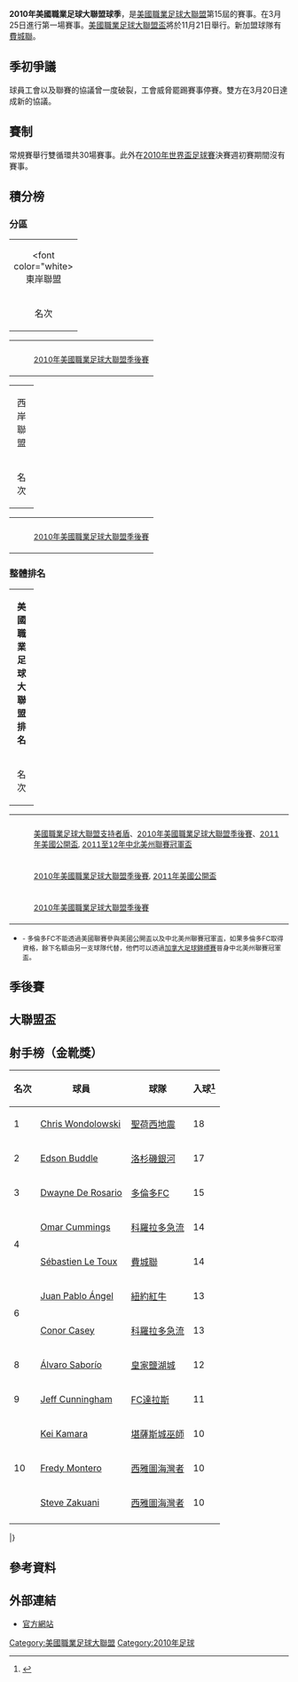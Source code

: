 '''2010年美國職業足球大聯盟球季'''，是[[美國職業足球大聯盟|美國職業足球大聯盟]]第15屆的賽事。在3月25日進行第一場賽事。[[美國職業足球大聯盟盃|美國職業足球大聯盟盃]]將於11月21日舉行。新加盟球隊有[[費城聯|費城聯]]。

== 季初爭議 ==
球員工會以及聯賽的協議曾一度破裂，工會威脅罷踢賽事停賽。雙方在3月20日達成新的協議。

== 賽制 ==
常規賽舉行雙循環共30場賽事。此外在[[2010年世界盃足球賽|2010年世界盃足球賽]]決賽週初賽期間沒有賽事。

== 積分榜 ==
=== 分區 ===
{| class="wikitable" style="text-align:center"
|-
|colspan=11 align=center bgcolor=blue|<font color="white>東岸聯盟</font color>
|-
! width=28|名次
! width=185|球隊
! width=28|分數
! width=28|比賽
! width=28|勝
! width=28|負
! width=28|和
! width=28|得
! width=28|失
! width=28|差
|- {{#ifeq: {{{team}}} |NY|bgcolor="#DFE7FF"}}
|bgcolor=#3399FF|'''1'''
|align=left|[[紐約紅牛|紐約紅牛]]
| '''51'''
| 30
| 15
| 9
| 6
| 38
| 29
| 9
|- {{#ifeq: {{{team}}} |CLB|bgcolor="#DFE7FF"}}
|bgcolor=#3399FF|'''2'''
|align=left|[[哥倫布機員|哥倫布機員]]
| '''50'''
| 30
| 14
| 8
| 8
| 40
| 34
| 6
|- {{#ifeq: {{{team}}} |KC|bgcolor="#DFE7FF"}}
|bgcolor=#FFFFFF|'''3'''
|align=left|[[堪薩斯城巫師|堪薩斯城巫師]]
| '''39'''
| 30
| 11
| 13
| 6
| 36
| 35
| -1
|- {{#ifeq: {{{team}}} |CHI|bgcolor="#DFE7FF"}}
|bgcolor=#FFFFFF| '''4'''
|align=left|[[芝加哥火焰|芝加哥火焰]]
| '''36'''
| 30
| 9
| 12
| 9
| 37
| 38
| -1
|- {{#ifeq: {{{team}}} |TOR|bgcolor="#DFE7FF"}}
|bgcolor=#FFFFFF|'''5'''
|align=left|[[多倫多FC|多倫多FC]]
| '''35'''
| 30
| 9
| 13
| 8
| 33
| 41
| -8
|- {{#ifeq: {{{team}}} |NE|bgcolor="#DFE7FF"}}
|bgcolor=#FFFFFF| '''6'''
|align=left|[[新英倫愛國者|新英倫愛國者]]
| '''32'''
| 30
| 9
| 16
| 5
| 32
| 50
| -18
|- {{#ifeq: {{{team}}} |PHI|bgcolor="#DFE7FF"}}
|bgcolor=#FFFFFF|'''7'''
|align=left|[[費城聯|費城聯]]
| '''31'''
| 30
| 8
| 15
| 7
| 35
| 49
| −14
|- {{#ifeq: {{{team}}} |DC|bgcolor="#DFE7FF"}}
|bgcolor=#FFFFFF|'''8'''
|align=left|[[華盛頓聯隊|華盛頓聯隊]]
| '''22'''
| 30
| 6
| 20
| 4
| 21
| 47
| −26
|}

{| width=60%
|-
| style="width: 20px;"|
|bgcolor=#ffffff|
|-
|bgcolor=#3399FF|
|bgcolor=#ffffff|<small>[[2010年美國職業足球大聯盟季後賽|2010年美國職業足球大聯盟季後賽]]</small>
|}

{| class="wikitable" style="text-align:center"
|-
|colspan=11 align=center bgcolor=orange|西岸聯盟
|-
! width=28|名次
! width=185|球隊
! width=28|分數
! width=28|比賽
! width=28|勝
! width=28|負
! width=28|和
! width=28|得
! width=28|失
! width=28|差
|- {{#ifeq: {{{team}}} |LA|bgcolor="#DFE7FF"}}
|bgcolor=#FF7F00| '''1'''
|align=left|[[洛杉磯銀河|洛杉磯銀河]]
| '''59'''
| 30
| 18
| 7
| 5
| 44
| 26
| 18
|- {{#ifeq: {{{team}}} |RSL|bgcolor="#DFE7FF"}}
|bgcolor=#FF7F00|'''2'''
|align=left|[[皇家鹽湖城|皇家鹽湖城]]
| '''56'''
| 30
| 15
| 4
| 11
| 45
| 20
| 25
|- {{#ifeq: {{{team}}} |DAL|bgcolor="#DFE7FF"}}
|bgcolor=#FF7F00|'''3'''
|align=left|[[FC達拉斯|FC達拉斯]]
| '''50'''
| 29
| 12
| 3
| 14
| 41
| 26
| 15
|- {{#ifeq: {{{team}}} |SEA|bgcolor="#DFE7FF"|}}
|bgcolor=#FF7F00| '''4'''
|align=left|[[西雅圖海灣者|西雅圖海灣者]]
| '''48'''
| 30
| 14
| 10
| 6
| 39
| 35
| 4
|- {{#ifeq: {{{team}}} |SJ|bgcolor="#DFE7FF"}}
|bgcolor=#FF7F00| '''5'''
|align=left|[[聖荷西地震|聖荷西地震]]
| '''46'''
| 30
| 13
| 10
| 7
| 34
| 33
| 1
|- {{#ifeq: {{{team}}} |COL|bgcolor="#DFE7FF"}}
|bgcolor=#FF7F00|'''6'''
|align=left|[[科羅拉多急流|科羅拉多急流]]
| '''46'''
| 30
| 12
| 8
| 10
| 44
| 32
| 12
|- {{#ifeq: {{{team}}} |HOU|bgcolor="#DFE7FF"}}
|bgcolor=#FFFFFF| '''7'''
|align=left|[[侯斯頓戴拿模|侯斯頓戴拿模]]
| '''33'''
| 30
| 9
| 15
| 6
| 40
| 49
| -9
|- {{#ifeq: {{{team}}} |CHV|bgcolor="#DFE7FF"}}
| bgcolor=#FFFFFF|'''8'''
|align=left|[[美國芝華士|美國芝華士]]
| '''28'''
| 30
| 8
| 18
| 4
| 31
| 45
| -14
|}
{| width=60%
|-
| style="width: 20px;"|
|bgcolor=#ffffff|
|-
|bgcolor=#FF7F00|
|bgcolor=#ffffff|<small>[[2010年美國職業足球大聯盟季後賽|2010年美國職業足球大聯盟季後賽]]</small>
|}

=== 整體排名 ===
{| class="wikitable" style="text-align:center"
|-
|colspan=11 align=center bgcolor=green|'''美國職業足球大聯盟排名'''
|-
! width=28|名次
! width=185|球隊
! width=28|分數
! width=28|比賽
! width=28|勝
! width=28|負
! width=28|和
! width=28|得
! width=28|失
! width=28|差
|-{{#ifeq: {{{team}}} |LA|bgcolor="#DFE7FF"}}
|bgcolor=#3399FF|'''1'''
|align=left|[[洛杉磯銀河|洛杉磯銀河]]（西1）
| '''59'''
| 30
| 18
| 7
| 5
| 44
| 18
| 26
|- {{#ifeq: {{{team}}} |RSL|bgcolor="#DFE7FF"}}
|bgcolor=#66CC00|'''2'''
|align=left|[[皇家鹽湖城|皇家鹽湖城]]（西2）
| '''56'''
| 30
| 15
| 4
| 11
| 45
| 20
| 25
|- {{#ifeq: {{{team}}} |NY|bgcolor="#DFE7FF"}}
|bgcolor=#66CC00|'''3'''
|align=left|[[紐約紅牛|紐約紅牛]]（東1）
| '''51'''
| 30
| 15
| 9
| 6
| 38
| 29
| 9
|- {{#ifeq: {{{team}}} |CLB|bgcolor="#DFE7FF"}}
|bgcolor=#66CC00|'''4'''
|align=left|[[哥倫布機員|哥倫布機員]]（東2）
| '''50'''
| 30
| 14
| 8
| 8
| 40
| 34
| 6
|- {{#ifeq: {{{team}}} |DAL|bgcolor="#DFE7FF"}}
|bgcolor=#66CC00|'''5'''
|align=left|[[FC達拉斯|FC達拉斯]]
| '''50'''
| 30
| 12
| 4
| 14
| 42
| 28
| 14
|- {{#ifeq: {{{team}}} |SEA|bgcolor="#DFE7FF"}}
|bgcolor=#FF7F00|'''6'''
|align=left|[[西雅圖海灣者|西雅圖海灣者]]
| '''48'''
| 30
| 14
| 10
| 6
| 39
| 35
| 4
|- {{#ifeq: {{{team}}} |SJ|bgcolor="#DFE7FF"}}
|bgcolor=#FF7F00|'''7'''
|align=left|[[聖荷西地震|聖荷西地震]]
| '''46'''
| 30
| 13
| 10
| 7
| 34
| 33
| 1
|- {{#ifeq: {{{team}}} |COL|bgcolor="#DFE7FF"}}
|bgcolor=#66CC00|'''8'''
|align=left|[[科羅拉多急流|科羅拉多急流]]
| '''46'''
| 30
| 12
| 8
| 10
| 44
| 32
| 12
|- {{#ifeq: {{{team}}} |KC|bgcolor="#DFE7FF"}}
|bgcolor=#FFFFFF|'''9'''
|align=left|[[堪薩斯城巫師|堪薩斯城巫師]]
| '''39'''
| 30
| 11
| 13
| 6
| 36
| 35
| 1
|-{{#ifeq: {{{team}}} |CHI|bgcolor="#DFE7FF"}}
|bgcolor=#FFFFFF|'''10'''
|align=left|[[芝加哥火焰|芝加哥火焰]]
| '''36'''
| 30
| 9
| 12
| 9
| 37
| 38
| -1
|- {{#ifeq: {{{team}}} |TOR|bgcolor="#DFE7FF"}}
|bgcolor=#FFFFFF|'''11'''
|align=left|[[多倫多FC|多倫多FC]]{{Ref|1|1}}
| '''35'''
| 30
| 9
| 13
| 8
| 33
| 41
| -8
|- {{#ifeq: {{{team}}} |NE|bgcolor="#DFE7FF"}}
|bgcolor=#FFFFFF|'''12'''
|align=left|[[新英倫愛國者|新英倫愛國者]]
| '''32'''
| 30
| 9
| 16
| 5
| 32
| 50
| -18
|- {{#ifeq: {{{team}}} |PHI|bgcolor="#DFE7FF"}}
|bgcolor=#FFFFFF|'''13'''
|align=left|[[費城聯|費城聯]]
| '''31'''
| 30
| 8
| 15
| 7
| 35
| 49
| −14
|- {{#ifeq: {{{team}}} |HOU|bgcolor="#DFE7FF"}}
|bgcolor=#FFFFFF|'''14'''
|align=left|[[侯斯頓戴拿模|侯斯頓戴拿模]]
| '''33'''
| 30
| 9
| 15
| 6
| 40
| 49
| -9
|- {{#ifeq: {{{team}}} |CHV|bgcolor="#DFE7FF"}}
|bgcolor=#FFFFFF|'''15'''
|align=left|[[美國芝華士|美國芝華士]]
| '''28'''
| 30
| 8
| 18
| 4
| 31
| 45
| -14
|- {{#ifeq: {{{team}}} |DC|bgcolor="#DFE7FF"}}
|bgcolor=#FFFFFF|'''16'''
|align=left|[[華盛頓聯隊|華盛頓聯隊]]
| '''22'''
| 30
| 6
| 20
| 4
| 21
| 47
| −26
|}

{| width=60%
|-
| style="width: 20px;"|
|bgcolor=#ffffff|
|-
|bgcolor=#3399FF|
|bgcolor=#ffffff|<small>[[美國職業足球大聯盟支持者盾|美國職業足球大聯盟支持者盾]]、[[2010年美國職業足球大聯盟季後賽|2010年美國職業足球大聯盟季後賽]]、[[2011年美國公開盃|2011年美國公開盃]], [[2011至12年中北美州聯賽冠軍盃|2011至12年中北美州聯賽冠軍盃]]{{Ref|2|2}}</small>
|-
|bgcolor=#66CC00|
|bgcolor=#ffffff|<small>[[2010年美國職業足球大聯盟季後賽|2010年美國職業足球大聯盟季後賽]], [[2011年美國公開盃|2011年美國公開盃]]</small>
|-
|bgcolor=#FF7F00|
|bgcolor=#ffffff|<small>[[2010年美國職業足球大聯盟季後賽|2010年美國職業足球大聯盟季後賽]]</small>
|}

* <small>{{Note|1|Note 1}} - 多倫多FC不能透過美國聯賽參與美國公開盃以及中北美州聯賽冠軍盃，如果多倫多FC取得資格，餘下名額由另一支球隊代替，他們可以透過[[加拿大足球錦標賽|加拿大足球錦標賽]]晉身中北美州聯賽冠軍盃。</small>

== 季後賽 ==
{{main|2010年美國職業足球大聯盟季後賽}}

{{8TeamBracket-Tennis3|
| RD1=分區準決賽
| RD2=分區決賽
| RD3=[[2010年美國足球大聯盟杯|2010年美國足球大聯盟杯]]
| group1=[[Eastern_Conference_(MLS)|東岸]]
| group2=[[Western_Conference_(MLS)|西岸]]
| team-width=200px
| RD1-seed1=東1
| RD1-team1=[[紐約紅牛|紐約紅牛]]
| RD1-score1-1=1
| RD1-score1-2='''1
| RD1-seed2=東4
| RD1-team2='''[[聖荷西地震|聖荷西地震]]
| RD1-score2-1=0
| RD1-score2-2='''3
| RD1-seed3=東2
| RD1-team3=[[哥倫布機員|哥倫布機員]]
| RD1-score3-1=0
| RD1-score3-2=2
| RD1-seed4=東3
| RD1-team4='''[[科羅拉多急流|科羅拉多急流]]（十二碼互射5-4勝出）
| RD1-score4-1='''1
| RD1-score4-2='''1
| RD1-seed5=西1
| RD1-team5='''[[洛杉磯銀河|洛杉磯銀河]]
| RD1-score5-1='''1
| RD1-score5-2='''2
| RD1-seed6=西4
| RD1-team6=[[西雅圖海灣者|西雅圖海灣者]]
| RD1-score6-1=0
| RD1-score6-2=1
| RD1-seed7=西2
| RD1-team7=[[皇家鹽湖城|皇家鹽湖城]]
| RD1-score7-1=1
| RD1-score7-2=1
| RD1-seed8=西3
| RD1-team8='''[[FC達拉斯|FC達拉斯]]
| RD1-score8-1=2
| RD1-score8-2=1
| RD2-seed1=東4
| RD2-team1=[[聖荷西地震|聖荷西地震]]
| RD2-score1-1=0
| RD2-seed2=東3
| RD2-team2='''[[科羅拉多急流|科羅拉多急流]]
| RD2-score2-1=1
| RD2-seed3=西1
| RD2-team3=[[洛杉磯銀河|洛杉磯銀河]]
| RD2-score3-1=0
| RD2-seed4=西3
| RD2-team4='''[[FC達拉斯|FC達拉斯]]
| RD2-score4-1='''3
| RD3-seed1=東3
| RD3-team1='''[[科羅拉多急流|科羅拉多急流]]
| RD3-score1-1='''2
| RD3-seed2=西3
| RD3-team2=[[FC達拉斯|FC達拉斯]]
| RD3-score2-1=1
}}

== 大聯盟盃 ==
{{main|2010年美國職業足球大聯盟盃}}

== 射手榜（金靴獎） ==
{| class="wikitable" style="text-align:center"
|-
!名次
!球員
!球隊
!入球<ref name="blstats">{{cite web |url=http://www.mlssoccer.com/stats |title=Major League Soccer Statistics |accessdate=20 July 2010 |archive-date=2010-07-20 |archive-url=https://web.archive.org/web/20100720233523/http://www.mlssoccer.com/stats |dead-url=no }}</ref>
|-
!rowspan="1"|1
|align="left"|{{flagicon|USA}} [[Chris_Wondolowski|Chris Wondolowski]]
|align="left"|[[聖荷西地震|聖荷西地震]]
|18
|-
!rowspan="1"|2
|align="left"|{{flagicon|USA}} [[Edson_Buddle|Edson Buddle]] 
|align="left"|[[洛杉磯銀河|洛杉磯銀河]]
|17
|-
!rowspan="1"|3
|align="left"|{{flagicon|CAN}} [[Dwayne_De_Rosario|Dwayne De Rosario]]
|align="left"|[[多倫多FC|多倫多FC]]
|15
|-
!rowspan="2"|4
|align="left"|{{flagicon|JAM}} [[Omar_Cummings|Omar Cummings]]
|align="left"|[[科羅拉多急流|科羅拉多急流]]
|14
|-
|align="left"|{{flagicon|FRA}} [[Sébastien_Le_Toux|Sébastien Le Toux]]
|align="left"|[[費城聯|費城聯]]
|14
|-
!rowspan="2"|6
|align="left"|{{flagicon|COL}} [[Juan_Pablo_Ángel|Juan Pablo Ángel]]
|align="left"|[[紐約紅牛|紐約紅牛]]
|13
|-
|align="left"|{{flagicon|USA}} [[Conor_Casey|Conor Casey]]
|align="left"|[[科羅拉多急流|科羅拉多急流]]
|13
|-
!rowspan="1"|8
|align="left"|{{flagicon|CRC}} [[Álvaro_Saborío|Álvaro Saborío]]
|align="left"|[[皇家鹽湖城|皇家鹽湖城]]
|12
|-
!rowspan="1"|9
|align="left"|{{flagicon|USA}} [[Jeff_Cunningham|Jeff Cunningham]]
|align="left"|[[FC達拉斯|FC達拉斯]]
|11
|-
!rowspan="3"|10
|align="left"|{{flagicon|SLE}} [[Kei_Kamara|Kei Kamara]]
|align="left"|[[堪薩斯城巫師|堪薩斯城巫師]]
|10
|-
|align="left"|{{flagicon|COL}} [[Fredy_Montero|Fredy Montero]]
|align="left"|[[西雅圖海灣者|西雅圖海灣者]]
|10
|-
|align="left"|{{flagicon|COD}} [[Steve_Zakuani|Steve Zakuani]]
|align="left"|[[西雅圖海灣者|西雅圖海灣者]]
|10
|-
|}
|}

== 參考資料 ==
{{reflist}}

== 外部連結 ==
* [https://web.archive.org/web/19970605080440/http://www.mlsnet.com/ 官方網站]

{{Major League Soccer}}

[[Category:美國職業足球大聯盟|Category:美國職業足球大聯盟]]
[[Category:2010年足球|Category:2010年足球]]
